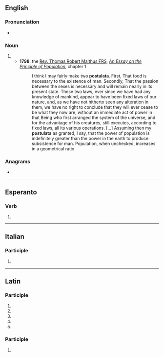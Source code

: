 ==English==

===Pronunciation===
* {{a|RP}} {{IPA|en|/pɒstjʊˈleɪtə/|/pɒstjʊˈlɑːtə/}}

===Noun===
{{head|en|noun form}}

# {{plural of|en|postulatum}}
#* '''1798''': the [[w:Thomas Robert Malthus|Rev. Thomas Robert Malthus FRS]], ''[[w:An Essay on the Principle of Population|An Essay on the Principle of Population]]'', chapter 1
#*: I think I may fairly make two '''postulata'''. First, That food is necessary to the existence of man. Secondly, That the passion between the sexes is necessary and will remain nearly in its present state. These two laws, ever since we have had any knowledge of mankind, appear to have been fixed laws of our nature, and, as we have not hitherto seen any alteration in them, we have no right to conclude that they will ever cease to be what they now are, without an immediate act of power in that Being who first arranged the system of the universe, and for the advantage of his creatures, still executes, according to fixed laws, all its various operations. […] Assuming then my '''postulata''' as granted, I say, that the power of population is indefinitely greater than the power in the earth to produce subsistence for man. Population, when unchecked, increases in a geometrical ratio.

===Anagrams===
* {{anagrams|en|a=aalopsttu|autoplast}}

----

==Esperanto==

===Verb===
{{eo-part}}

# {{eo-form of|postul|ata}}

----

==Italian==

===Participle===
{{head|it|past participle form}}

# {{feminine singular of|it|postulato}}

----

==Latin==

===Participle===
{{la-part-form|postulāta}}

# {{inflection of|la|postulātus||nom|f|s}}
# {{inflection of|la|postulātus||nom|n|p}}
# {{inflection of|la|postulātus||acc|n|p}}
# {{inflection of|la|postulātus||voc|f|s}}
# {{inflection of|la|postulātus||voc|n|p}}

===Participle===
{{la-part-form|postulātā}}

# {{inflection of|la|postulātus||abl|f|s}}